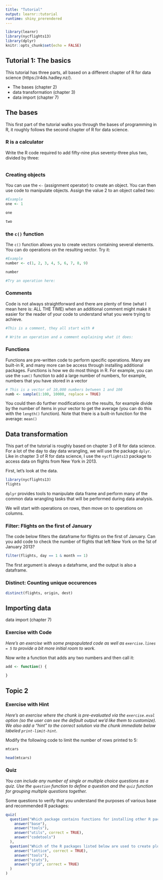 ```yaml
---
title: "Tutorial"
output: learnr::tutorial
runtime: shiny_prerendered
---
```


```r
library(learnr)
library(nycflights13)
library(dplyr)
knitr::opts_chunk$set(echo = FALSE)
```

## Tutorial 1: The basics

This tutorial has three parts, all based on a different chapter of R for data science (https://r4ds.hadley.nz/).

- The bases (chapter 2)
- data transformation (chapter 3)
- data import (chapter 7)


## The bases

This first part of the tutorial walks you through the bases of programming in R, it roughly follows the second chapter of R for data science.


### R is a calculator 

Write the R code required to add fifty-nine plus seventy-three plus two, divided by three:

```r

```

### Creating objects

You can use the `<-` (assignment operator) to create an object. You can then use code to manipulate objects.
Assign the value 2 to an object called two:

```r
#Example
one <- 1

one

two

```


### the `c()` function

The `c()` function allows you to create vectors containing several elements.
You can do operations on the resulting vector. Try it:

```r
#Example
number <- c(1, 2, 3, 4, 5, 6, 7, 8, 9)

number

#Try an operation here:

```


### Comments

Code is not always straightforward and there are plenty of time (what I mean here is: ALL THE TIME) when an additional comment might make it easier for the reader of your code to understand what you were trying to achieve.

```r
#This is a comment, they all start with #

# Write an operation and a comment explaining what it does:

```


### Functions

Functions are pre-written code to perform specific operations. Many are built-in R, and many more can be access through installing additional packages. 
Functions is how we do most things in R. 
For example, you can use the `sum()` function to add a large number of numbers, for example, numbers that you have stored in a vector


```r
# This is a vector of 10,000 numbers between 1 and 100
numb <- sample(1:100, 10000, replace = TRUE)


```

You could then do further modifications on the results, for example divide by the number of items in your vector to get the average (you can do this with the `length()` function). Note that there is a built-in function for the average: `mean()`

## Data transformation

This part of the tutorial is roughly based on chapter 3 of R for data science. 
For a lot of the day to day data wrangling, we will use the package `dplyr`.
Like in chapter 3 of R for data science, I use the `nycflights13` package to access data on flights from New York in 2013.

First, let's look at the data.

```r
library(nycflights13)
flights


```

`dplyr` provides tools to manipulate data frame and perform many of the common data wrangling tasks that will be performed during data analysis.

We will start with operations on rows, then move on to operations on columns.

### Filter: Flights on the first of January

The code below filters the dataframe for flights on the first of January. 
Can you add code to check the number of flights that left New York on the 1st of January 2013?

```r
filter(flights, day == 1 & month == 1)


```

The first argument is always a dataframe, and the output is also a dataframe.

### Distinct: Counting unique occurences



```r
distinct(flights, origin, dest)


```

## Importing data

data import (chapter 7)

### Exercise with Code

*Here's an exercise with some prepopulated code as well as `exercise.lines = 5` to provide a bit more initial room to work.*

Now write a function that adds any two numbers and then call it:

```r
add <- function() {
  
}
```

## Topic 2

### Exercise with Hint

*Here's an exercise where the chunk is pre-evaluated via the `exercise.eval` option (so the user can see the default output we'd like them to customize). We also add a "hint" to the correct solution via the chunk immediate below labeled `print-limit-hint`.*

Modify the following code to limit the number of rows printed to 5:

```r
mtcars
```

```r
head(mtcars)
```

### Quiz

*You can include any number of single or multiple choice questions as a quiz. Use the `question` function to define a question and the `quiz` function for grouping multiple questions together.*

Some questions to verify that you understand the purposes of various base and recommended R packages:

```r
quiz(
  question("Which package contains functions for installing other R packages?",
    answer("base"),
    answer("tools"),
    answer("utils", correct = TRUE),
    answer("codetools")
  ),
  question("Which of the R packages listed below are used to create plots?",
    answer("lattice", correct = TRUE),
    answer("tools"),
    answer("stats"),
    answer("grid", correct = TRUE)
  )
)
```

